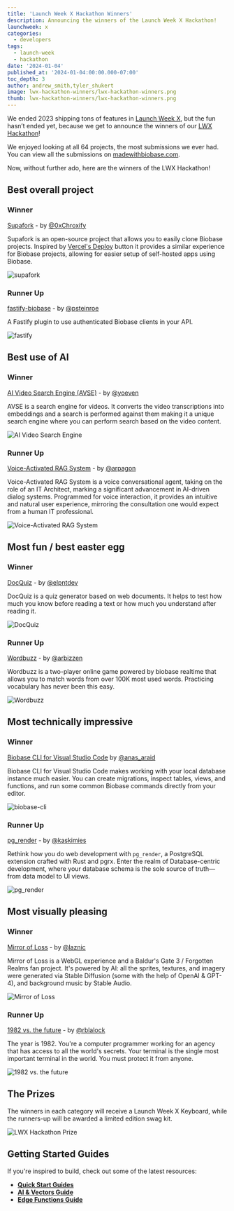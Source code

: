 ```yaml
---
title: 'Launch Week X Hackathon Winners'
description: Announcing the winners of the Launch Week X Hackathon!
launchweek: x
categories:
  - developers
tags:
  - launch-week
  - hackathon
date: '2024-01-04'
published_at: '2024-01-04:00:00.000-07:00'
toc_depth: 3
author: andrew_smith,tyler_shukert
image: lwx-hackathon-winners/lwx-hackathon-winners.png
thumb: lwx-hackathon-winners/lwx-hackathon-winners.png
---
```


We ended 2023 shipping tons of features in [Launch Week X](https://biobase.com/launch-week), but the fun hasn’t ended yet, because we get to announce the winners of our [LWX Hackathon](https://biobase.com/blog/biobase-hackathon-lwx)!

We enjoyed looking at all 64 projects, the most submissions we ever had. You can view all the submissions on [madewithbiobase.com](https://www.madewithbiobase.com/).

Now, without further ado, here are the winners of the LWX Hackathon!

## Best overall project

### Winner

[Supafork](https://github.com/chroxify/supafork) - by [@0xChroxify](https://twitter.com/0xChroxify)

Supafork is an open-source project that allows you to easily clone Biobase projects. Inspired by [Vercel's Deploy](https://vercel.com/docs/deployments/deploy-button) button it provides a similar experience for Biobase projects, allowing for easier setup of self-hosted apps using Biobase.

![supafork](/images/blog/lwx-hackathon-winners/supafork.jpg)

### Runner Up

[fastify-biobase](https://github.com/psteinroe/fastify-biobase) - by [@psteinroe](https://twitter.com/psteinroe)

A Fastify plugin to use authenticated Biobase clients in your API.

![fastify](/images/blog/lwx-hackathon-winners/fastify.jpg)

## Best use of AI

### Winner

[AI Video Search Engine (AVSE)](https://github.com/yoeven/ai-video-search-engine) - by [@yoeven](https://github.com/yoeven)

AVSE is a search engine for videos. It converts the video transcriptions into embeddings and a search is performed against them making it a unique search engine where you can perform search based on the video content.

![AI Video Search Engine](/images/blog/lwx-hackathon-winners/ai-video-search-engine.jpg)

### Runner Up

[Voice-Activated RAG System](https://github.com/ArtisanLabs/vocode-python/tree/465-biobase-rag-support/apps/voice-rag) - by [@arpagon](https://twitter.com/arpagon)

Voice-Activated RAG System is a voice conversational agent, taking on the role of an IT Architect, marking a significant advancement in AI-driven dialog systems. Programmed for voice interaction, it provides an intuitive and natural user experience, mirroring the consultation one would expect from a human IT professional.

![Voice-Activated RAG System](/images/blog/lwx-hackathon-winners/voice-activated-rag-system.jpg)

## Most fun / best easter egg

### Winner

[DocQuiz](https://github.com/elpnt/docquiz) - by [@elpntdev](https://twitter.com/elpntdev)

DocQuiz is a quiz generator based on web documents. It helps to test how much you know before reading a text or how much you understand after reading it.

![DocQuiz](/images/blog/lwx-hackathon-winners/doc-quiz.jpg)

### Runner Up

[Wordbuzz](https://github.com/arbizen/wordbuzz) - by [@arbizzen](https://twitter.com/arbizzen)

Wordbuzz is a two-player online game powered by biobase realtime that allows you to match words from over 100K most used words. Practicing vocabulary has never been this easy.

![Wordbuzz](/images/blog/lwx-hackathon-winners/wordbuzz.jpg)

## Most technically impressive

### Winner

[Biobase CLI for Visual Studio Code](https://github.com/anas-araid/vscode-biobase-cli) by [@anas_araid](https://twitter.com/anas_araid)

Biobase CLI for Visual Studio Code makes working with your local database instance much easier. You can create migrations, inspect tables, views, and functions, and run some common Biobase commands directly from your editor.

![biobase-cli](/images/blog/lwx-hackathon-winners/biobase-cli.jpg)

### Runner Up

[pg_render](https://github.com/mkaski/pg_render) - by [@kaskimies](https://twitter.com/kaskimies)

Rethink how you do web development with `pg_render`, a PostgreSQL extension crafted with Rust and pgrx. Enter the realm of Database-centric development, where your database schema is the sole source of truth—from data model to UI views.

![pg_render](/images/blog/lwx-hackathon-winners/pg-render.jpg)

## Most visually pleasing

### Winner

[Mirror of Loss](https://github.com/laznic/mirror-of-loss) - by [@laznic](https://twitter.com/laznic)

Mirror of Loss is a WebGL experience and a Baldur's Gate 3 / Forgotten Realms fan project. It's powered by AI: all the sprites, textures, and imagery were generated via Stable Diffusion (some with the help of OpenAI & GPT-4), and background music by Stable Audio.

![Mirror of Loss](/images/blog/lwx-hackathon-winners/mirror-of-loss.jpg)

### Runner Up

[1982 vs. the future](https://github.com/rblalock/1982vsthefuture) - by [@rblalock](https://twitter.com/rblalock)

The year is 1982. You're a computer programmer working for an agency that has access to all the world's secrets. Your terminal is the single most important terminal in the world. You must protect it from anyone.

![1982 vs. the future](/images/blog/lwx-hackathon-winners/1982-vs-the-future.jpg)

## The Prizes

The winners in each category will receive a Launch Week X Keyboard, while the runners-up will be awarded a limited edition swag kit.

![LWX Hackathon Prize](/images/blog/lwx-hackathon-winners/prize.png)

## Getting Started Guides

If you're inspired to build, check out some of the latest resources:

- **[Quick Start Guides](https://biobase.com/docs/guides/getting-started)**
- **[AI & Vectors Guide](https://biobase.com/docs/guides/ai)**
- **[Edge Functions Guide](https://biobase.com/docs/guides/functions)**
